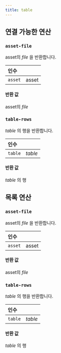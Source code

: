 ```yaml
---
title: table
---
```


## 연결 가능한 연산
<h3 id="asset-file"><code>asset-file</code></h3>

asset의 _file_ 을 반환합니다.

| 인수 |  |
| :--- | :--- |
| `asset` | asset |

#### 반환 값
asset의 _file_

<h3 id="table-rows"><code>table-rows</code></h3>

_table_ 의 행을 반환합니다.

| 인수 |  |
| :--- | :--- |
| `table` | _table_ |

#### 반환 값
_table_ 의 행


## 목록 연산
<h3 id="asset-file"><code>asset-file</code></h3>

asset의 _file_ 을 반환합니다.

| 인수 |  |
| :--- | :--- |
| `asset` | asset |

#### 반환 값
asset의 _file_

<h3 id="table-rows"><code>table-rows</code></h3>

_table_ 의 행을 반환합니다.

| 인수 |  |
| :--- | :--- |
| `table` | _table_ |

#### 반환 값
_table_ 의 행
